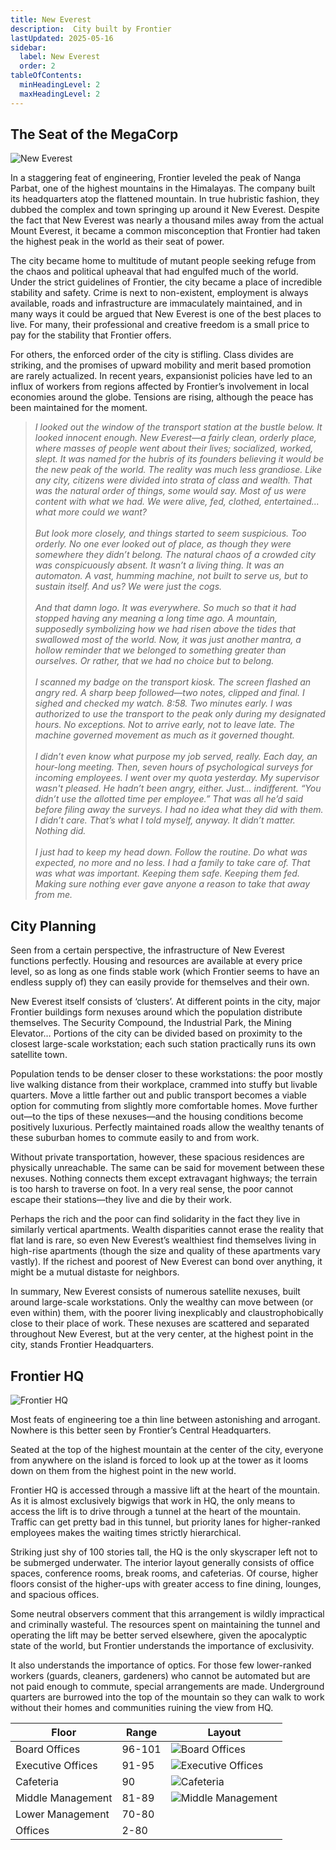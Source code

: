 ```yaml
---
title: New Everest
description:  City built by Frontier
lastUpdated: 2025-05-16
sidebar:
  label: New Everest
  order: 2
tableOfContents:
  minHeadingLevel: 2
  maxHeadingLevel: 2
---
```


## The Seat of the MegaCorp
![New Everest](../../../assets/frontier/new-everest.png)

In a staggering feat of engineering, Frontier leveled the peak of Nanga Parbat, one of the highest mountains in the Himalayas. The company built its headquarters atop the flattened mountain. In true hubristic fashion, they dubbed the complex and town springing up around it New Everest. Despite the fact that New Everest was nearly a thousand miles away from the actual Mount Everest, it became a common misconception that Frontier had taken the highest peak in the world as their seat of power.

The city became home to multitude of mutant people seeking refuge from the chaos and political upheaval that had engulfed much of the world. Under the strict guidelines of Frontier, the city became a place of incredible stability and safety. Crime is next to non-existent, employment is always available, roads and infrastructure are immaculately maintained, and in many ways it could be argued that New Everest is one of the best places to live. For many, their professional and creative freedom is a small price to pay for the stability that Frontier offers.

For others, the enforced order of the city is stifling. Class divides are striking, and the promises of upward mobility and merit based promotion are rarely actualized. In recent years, expansionist policies have led to an influx of workers from regions affected by Frontier’s involvement in local economies around the globe. Tensions are rising, although the peace has been maintained for the moment.
>*I looked out the window of the transport station at the bustle below. It looked innocent enough. New Everest—a fairly clean, orderly place, where masses of people went about their lives; socialized, worked, slept. It was named for the hubris of its founders believing it would be the new peak of the world. The reality was much less grandiose. Like any city, citizens were divided into strata of class and wealth. That was the natural order of things, some would say. Most of us were content with what we had. We were alive, fed, clothed, entertained... what more could we want?*<br />
<br />*But look more closely, and things started to seem suspicious. Too orderly. No one ever looked out of place, as though they were somewhere they didn’t belong. The natural chaos of a crowded city was conspicuously absent. It wasn’t a living thing. It was an automaton. A vast, humming machine, not built to serve us, but to sustain itself. And us? We were just the cogs.*<br />
<br />*And that damn logo. It was everywhere. So much so that it had stopped having any meaning a long time ago. A mountain, supposedly symbolizing how we had risen above the tides that swallowed most of the world. Now, it was just another mantra, a hollow reminder that we belonged to something greater than ourselves. Or rather, that we had no choice but to belong.*<br />
<br />*I scanned my badge on the transport kiosk. The screen flashed an angry red. A sharp beep followed—two notes, clipped and final. I sighed and checked my watch. 8:58. Two minutes early. I was authorized to use the transport to the peak only during my designated hours. No exceptions. Not to arrive early, not to leave late. The machine governed movement as much as it governed thought.*<br />
<br />*I didn’t even know what purpose my job served, really. Each day, an hour-long meeting. Then, seven hours of psychological surveys for incoming employees. I went over my quota yesterday. My supervisor wasn't pleased. He hadn’t been angry, either. Just... indifferent. “You didn’t use the allotted time per employee.” That was all he’d said before filing away the surveys. I had no idea what they did with them. I didn’t care. That’s what I told myself, anyway. It didn’t matter. Nothing did.*<br />
<br />*I just had to keep my head down. Follow the routine. Do what was expected, no more and no less. I had a family to take care of. That was what was important. Keeping them safe. Keeping them fed. Making sure nothing ever gave anyone a reason to take that away from me.*

## City Planning
Seen from a certain perspective, the infrastructure of New Everest functions perfectly. Housing and resources are available at every price level, so as long as one finds stable work (which Frontier seems to have an endless supply of) they can easily provide for themselves and their own. 

New Everest itself consists of ‘clusters’. At different points in the city, major Frontier buildings form nexuses around which the population distribute themselves. The Security Compound, the Industrial Park, the Mining Elevator… Portions of the city can be divided based on proximity to the closest large-scale workstation; each such station practically runs its own satellite town.

Population tends to be denser closer to these workstations: the poor mostly live walking distance from their workplace, crammed into stuffy but livable quarters. Move a little farther out and public transport becomes a viable option for commuting from slightly more comfortable homes. Move further out—to the tips of these nexuses—and the housing conditions become positively luxurious. Perfectly maintained roads allow the wealthy tenants of these suburban homes to commute easily to and from work. 

Without private transportation, however, these spacious residences are physically unreachable. The same can be said for movement between these nexuses. Nothing connects them except extravagant highways; the terrain is too harsh to traverse on foot. In a very real sense, the poor cannot escape their stations—they live and die by their work.

Perhaps the rich and the poor can find solidarity in the fact they live in similarly vertical apartments. Wealth disparities cannot erase the reality that flat land is rare, so even New Everest’s wealthiest find themselves living in high-rise apartments (though the size and quality of these apartments vary vastly). If the richest and poorest of New Everest can bond over anything, it might be a mutual distaste for neighbors. 

In summary, New Everest consists of numerous satellite nexuses, built around large-scale workstations. Only the wealthy can move between (or even within) them, with the poorer living inexplicably and claustrophobically close to their place of work. These nexuses are scattered and separated throughout New Everest, but at the very center, at the highest point in the city, stands Frontier Headquarters.

## Frontier HQ
![Frontier HQ](../../../assets/frontier/frontier_hq.jpg)

Most feats of engineering toe a thin line between astonishing and arrogant. Nowhere is this better seen by Frontier’s Central Headquarters.

Seated at the top of the highest mountain at the center of the city, everyone from anywhere on the island is forced to look up at the tower as it looms down on them from the highest point in the new world.

Frontier HQ is accessed through a massive lift at the heart of the mountain. As it is almost exclusively bigwigs that work in HQ, the only means to access the lift is to drive through a tunnel at the heart of the mountain. Traffic can get pretty bad in this tunnel, but priority lanes for higher-ranked employees makes the waiting times strictly hierarchical. 

Striking just shy of 100 stories tall, the HQ is the only skyscraper left not to be submerged underwater.  The interior layout generally consists of office spaces, conference rooms, break rooms, and cafeterias. Of course, higher floors consist of the higher-ups with greater access to fine dining, lounges, and spacious offices. 

Some neutral observers comment that this arrangement is wildly impractical and criminally wasteful. The resources spent on maintaining the tunnel and operating the lift may be better served elsewhere, given the apocalyptic state of the world, but Frontier understands the importance of exclusivity.

It also understands the importance of optics. For those few lower-ranked workers (guards, cleaners, gardeners) who cannot be automated but are not paid enough to commute, special arrangements are made. Underground quarters are burrowed into the top of the mountain so they can walk to work without their homes and communities ruining the view from HQ.

| Floor             | Range  | Layout |
|-------------------|--------|--------|
| Board Offices     | 96-101 | ![Board Offices](../../../assets/frontier/board.PNG)
| Executive Offices | 91-95  | ![Executive Offices](../../../assets/frontier/executive.PNG)
| Cafeteria         | 90     | ![Cafeteria](../../../assets/frontier/cafeteria.PNG)
| Middle Management | 81-89  | ![Middle Management](../../../assets/frontier/middle.png)
| Lower Management  | 70-80  |
| Offices           | 2-80   |
